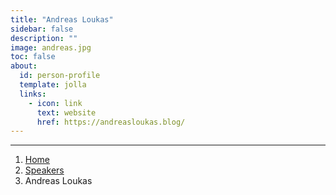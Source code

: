 ```yaml
---
title: "Andreas Loukas"
sidebar: false
description: ""
image: andreas.jpg
toc: false
about:
  id: person-profile
  template: jolla
  links:
    - icon: link
      text: website
      href: https://andreasloukas.blog/
---
```

---

```{=html}
<nav aria-label="breadcrumb">
  <ol class="breadcrumb">
    <li class="breadcrumb-item"><a href="../../index.html">Home</a></li>
    <li class="breadcrumb-item"><a href="../../speaker.html">Speakers</a></li>
    <li class="breadcrumb-item active">Andreas Loukas</li>

  </ol>
</nav>
```

:::{#person-profile}
:::

